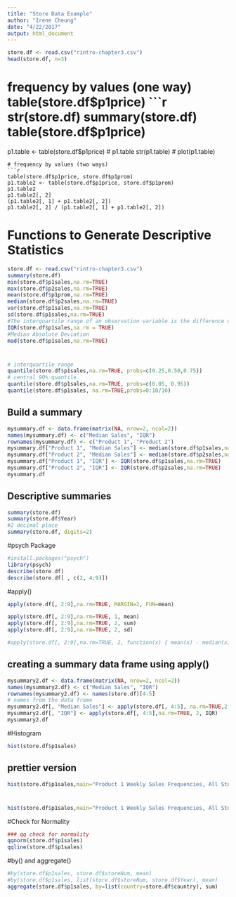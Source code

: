 ```yaml
---
title: "Store Data Example"
author: "Irene Cheung"
date: "4/22/2017"
output: html_document
---
```

```r
store.df <- read.csv("rintro-chapter3.csv") 
head(store.df, n=3)
```
# frequency by values (one way) table(store.df$p1price)
```r
str(store.df)
summary(store.df)
table(store.df$p1price)
p1.table <- table(store.df$p1price) 
#
p1.table
str(p1.table)
#
plot(p1.table)

```
# frequency by values (two ways)
```r
table(store.df$p1price, store.df$p1prom)
p1.table2 <- table(store.df$p1price, store.df$p1prom)
p1.table2 
p1.table2[, 2]
(p1.table2[, 1] + p1.table2[, 2])
p1.table2[, 2] / (p1.table2[, 1] + p1.table2[, 2])
```
# Functions to Generate Descriptive Statistics
```r
store.df <- read.csv("rintro-chapter3.csv") 
summary(store.df)
min(store.df$p1sales,na.rm=TRUE) 
max(store.df$p2sales,na.rm=TRUE)
mean(store.df$p1prom,na.rm=TRUE) 
median(store.df$p2sales,na.rm=TRUE)
var(store.df$p1sales,na.rm=TRUE) 
sd(store.df$p1sales,na.rm=TRUE) 
#The interquartile range of an observation variable is the difference of its upper and lower quartiles.
IQR(store.df$p1sales,na.rm = TRUE) 
#Median Absolute Deviation
mad(store.df$p1sales,na.rm=TRUE)

```
#
```r
# interquartile range
quantile(store.df$p1sales,na.rm=TRUE, probs=c(0.25,0.50,0.75))
# central 90% quantile
quantile(store.df$p1sales,na.rm=TRUE, probs=c(0.05, 0.95)) 
quantile(store.df$p1sales, na.rm=TRUE,probs=0:10/10)
```
## Build a summary
```r
mysummary.df <- data.frame(matrix(NA, nrow=2, ncol=2)) 
names(mysummary.df) <- c("Median Sales", "IQR") 
rownames(mysummary.df) <- c("Product 1", "Product 2") 
mysummary.df["Product 1", "Median Sales"] <- median(store.df$p1sales,na.rm=TRUE) 
mysummary.df["Product 2", "Median Sales"] <- median(store.df$p2sales,na.rm=TRUE) 
mysummary.df["Product 1", "IQR"] <- IQR(store.df$p1sales,na.rm=TRUE) 
mysummary.df["Product 2", "IQR"] <- IQR(store.df$p2sales,na.rm=TRUE) 
mysummary.df
```
## Descriptive summaries 
```r
summary(store.df) 
summary(store.df$Year) 
#2 decimal place 
summary(store.df, digits=2)
```
#psych Package
```r
#install.packages("psych") 
library(psych)
describe(store.df)
describe(store.df[ , c(2, 4:9)])
```
#apply()
```r
apply(store.df[, 2:9],na.rm=TRUE, MARGIN=2, FUN=mean) 

apply(store.df[, 2:9],na.rm=TRUE, 1, mean)
apply(store.df[, 2:9],na.rm=TRUE, 2, sum)
apply(store.df[, 2:9],na.rm=TRUE, 2, sd)

#apply(store.df[, 2:9],na.rm=TRUE, 2, function(x) { mean(x) - median(x) } )

```
## creating a summary data frame using apply()
```r
mysummary2.df <- data.frame(matrix(NA, nrow=2, ncol=2)) 
names(mysummary2.df) <- c("Median Sales", "IQR")
rownames(mysummary2.df) <- names(store.df)[4:5] 
# names from the data frame 
mysummary2.df[, "Median Sales"] <- apply(store.df[, 4:5], na.rm=TRUE,2, median) 
mysummary2.df[, "IQR"] <- apply(store.df[, 4:5],na.rm=TRUE, 2, IQR)
mysummary2.df
```
#Histogram
```r
hist(store.df$p1sales)
```
## prettier version
```r
hist(store.df$p1sales,main="Product 1 Weekly Sales Frequencies, All Stores", xlab="Product 1 Sales (Units)",ylab="Count" )
```
#
```r
hist(store.df$p1sales,main="Product 1 Weekly Sales Frequencies, All Stores", xlab="Product 1 Sales (Units)",ylab="Count",breaks=30, col="lightblue")
```
#Check for Normality
```r
### qq check for normality 
qqnorm(store.df$p1sales) 
qqline(store.df$p1sales)

```
#by() and aggregate()
```r
#by(store.df$p1sales, store.df$storeNum, mean) 
#by(store.df$p1sales, list(store.df$storeNum, store.df$Year), mean)
aggregate(store.df$p1sales, by=list(country=store.df$country), sum)
```

